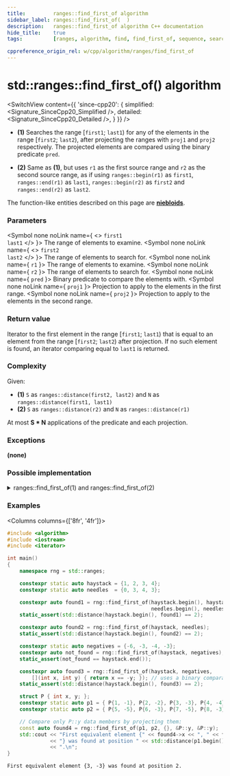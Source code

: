 ```yaml
---
title:         ranges::find_first_of algorithm
sidebar_label: ranges::find_first_of(  )
description:   ranges::find_first_of algorithm C++ documentation
hide_title:    true
tags:          [ranges, algorithm, find, find_first_of, sequence, search, look]

cppreference_origin_rel: w/cpp/algorithm/ranges/find_first_of
---
```



<!----------------- Codes ---------------------->


# std::ranges::find_first_of() algorithm

<SwitchView content={{
	'since-cpp20': {
		simplified:	<Signature_SinceCpp20_Simplified />,
		detailed:	<Signature_SinceCpp20_Detailed />,
	}
}} />

- **(1)** Searches the range [`first1`; `last1`) for any of the elements in the range [`first2`; `last2`),
  after projecting the ranges with `proj1` and `proj2` respectively.
  The projected elements are compared using the binary predicate `pred`.

- **(2)** Same as **(1)**, but uses `r1` as the first source range and `r2` as the second source range,
  as if using `ranges::begin(r1)` as `first1`, `ranges::end(r1)` as `last1`, `ranges::begin(r2)` as `first2`
  and `ranges::end(r2)` as `last2`.

The function-like entities described on this page are [**niebloids**](/docs/std/algo/niebloids).

### Parameters

<SymbolTable>

  <Symbol none noLink name={ <> <code>first1</code> <br/> <code>last1</code> </> }>
    The range of elements to examine.
  </Symbol>
  <Symbol none noLink name={ <> <code>first2</code> <br/> <code>last2</code> </> }>
    The range of elements to search for.
  </Symbol>
  <Symbol none noLink name={ <code>r1</code> }>
    The range of elements to examine.
  </Symbol>
  <Symbol none noLink name={ <code>r2</code> }>
    The range of elements to search for.
  </Symbol>
  <Symbol none noLink name={ <code>pred</code> }>
    Binary predicate to compare the elements with.
  </Symbol>
  <Symbol none noLink name={ <code>proj1</code> }>
    Projection to apply to the elements in the first range.
  </Symbol>
  <Symbol none noLink name={ <code>proj2</code> }>
    Projection to apply to the elements in the second range.
  </Symbol>

</SymbolTable>

### Return value

Iterator to the first element in the range [`first1`; `last1`) that is equal to an element from the range [`first2`; `last2`) after projection.
If no such element is found, an iterator comparing equal to `last1` is returned.

### Complexity

Given:
- **(1)** `S` as `ranges::distance(first2, last2)` and `N` as `ranges::distance(first1, last1)`
- **(2)** `S` as `ranges::distance(r2)` and `N` as `ranges::distance(r1)`

At most **S \* N** applications of the predicate and each projection.

### Exceptions

**(none)**

### Possible implementation

<details>
<summary>ranges::find_first_of(1) and ranges::find_first_of(2)</summary>

```cpp
struct find_first_of_fn
{
    template<std::input_iterator I1, std::sentinel_for<I1> S1,
             std::forward_iterator I2, std::sentinel_for<I2> S2,
             class Pred = ranges::equal_to,
             class Proj1 = std::identity,
             class Proj2 = std::identity>
    requires std::indirectly_comparable<I1, I2, Pred, Proj1, Proj2>
    constexpr I1 operator()(I1 first1, S1 last1, I2 first2, S2 last2, Pred pred = {},
                            Proj1 proj1 = {}, Proj2 proj2 = {}) const
    {
        for (; first1 != last1; ++first1)
            for (auto i = first2; i != last2; ++i)
                if (std::invoke(pred, std::invoke(proj1, *first1), std::invoke(proj2, *i)))
                    return first1;
        return first1;
    }

    template<ranges::input_range R1, ranges::forward_range R2,
             class Pred = ranges::equal_to,
             class Proj1 = std::identity,
             class Proj2 = std::identity>
    requires std::indirectly_comparable<ranges::iterator_t<R1>,
                                        ranges::iterator_t<R2>,
                                        Pred, Proj1, Proj2>
    constexpr ranges::borrowed_iterator_t<R1>
        operator()(R1&& r1, R2&& r2, Pred pred = {},
                   Proj1 proj1 = {}, Proj2 proj2 = {}) const
    {
        return (*this)(ranges::begin(r1), ranges::end(r1),
                       ranges::begin(r2), ranges::end(r2),
                       std::move(pred), std::move(proj1), std::move(proj2));
    }
;

inline constexpr find_first_of_fn find_first_of {};
```

</details>

### Examples

<Columns columns={['8fr', '4fr']}>
<div>

```cpp title='Main.cpp' showLineNumbers
#include <algorithm>
#include <iostream>
#include <iterator>

int main()
{
    namespace rng = std::ranges;

    constexpr static auto haystack = {1, 2, 3, 4};
    constexpr static auto needles  = {0, 3, 4, 3};

    constexpr auto found1 = rng::find_first_of(haystack.begin(), haystack.end(),
                                               needles.begin(), needles.end());
    static_assert(std::distance(haystack.begin(), found1) == 2);

    constexpr auto found2 = rng::find_first_of(haystack, needles);
    static_assert(std::distance(haystack.begin(), found2) == 2);

    constexpr static auto negatives = {-6, -3, -4, -3};
    constexpr auto not_found = rng::find_first_of(haystack, negatives);
    static_assert(not_found == haystack.end());

    constexpr auto found3 = rng::find_first_of(haystack, negatives,
        [](int x, int y) { return x == -y; }); // uses a binary comparator
    static_assert(std::distance(haystack.begin(), found3) == 2);

    struct P { int x, y; };
    constexpr static auto p1 = { P{1, -1}, P{2, -2}, P{3, -3}, P{4, -4} };
    constexpr static auto p2 = { P{5, -5}, P{6, -3}, P{7, -5}, P{8, -3} };

    // Compare only P::y data members by projecting them:
    const auto found4 = rng::find_first_of(p1, p2, {}, &P::y, &P::y);
    std::cout << "First equivalent element {" << found4->x << ", " << found4->y
              << "} was found at position " << std::distance(p1.begin(), found4)
              << ".\n";
}
```

</div>
<div>

```plaintext title="Output"
First equivalent element {3, -3} was found at position 2.
```

</div>
</Columns>
